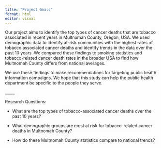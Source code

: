 ```yaml
---
title: "Project Goals"
format: html
editor: visual
---
```


Our project aims to identify the top types of cancer deaths that are tobacco associated in recent years in Multnomah County, Oregon, USA. We used demographic data to identify at-risk communities with the highest rates of tobacco associated cancer deaths and identify trends in the data over the past 10 years. We compared these findings to smoking statistics and tobacco-related cancer death rates in the broader USA to find how Multnomah County differs from national averages. 

We use these findings to make recommendations for targeting public health information campaigns. We hope that this study can help the public health department be specific to the people they serve. 

\_\_\_\_\_

Research Questions:

-   What are the top types of tobacco-associated cancer deaths over the past 10 years?

-   What demographic groups are most at risk for tobacco-related cancer deaths in Multnomah County?

-   How do these Multnomah County statistics compare to national trends?
